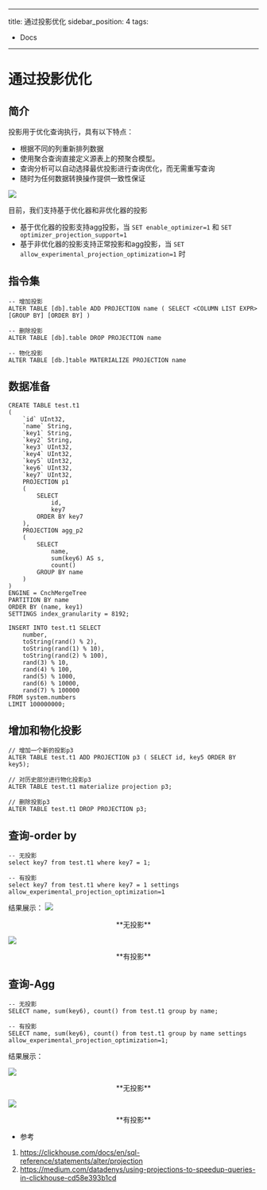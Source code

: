 
---
title: 通过投影优化
sidebar_position: 4
tags:
  - Docs
---


# 通过投影优化

## 简介

投影用于优化查询执行，具有以下特点：
- 根据不同的列重新排列数据
- 使用聚合查询直接定义源表上的预聚合模型。
- 查询分析可以自动选择最优投影进行查询优化，而无需重写查询
- 随时为任何数据转换操作提供一致性保证

![](./assets/byconity-projections.png)

目前，我们支持基于优化器和非优化器的投影
- 基于优化器的投影支持agg投影，当 `SET enable_optimizer=1` 和 `SET optimizer_projection_support=1`
- 基于非优化器的投影支持正常投影和agg投影，当 `SET allow_experimental_projection_optimization=1` 时

## 指令集

```
-- 增加投影
ALTER TABLE [db].table ADD PROJECTION name ( SELECT <COLUMN LIST EXPR> [GROUP BY] [ORDER BY] )

-- 删除投影
ALTER TABLE [db].table DROP PROJECTION name

-- 物化投影
ALTER TABLE [db.]table MATERIALIZE PROJECTION name
```

## 数据准备
```
CREATE TABLE test.t1
(
    `id` UInt32,
    `name` String,
    `key1` String,
    `key2` String,
    `key3` UInt32,
    `key4` UInt32,
    `key5` UInt32,
    `key6` UInt32,
    `key7` UInt32,
    PROJECTION p1
    (
        SELECT
            id,
            key7
        ORDER BY key7
    ),
    PROJECTION agg_p2
    (
        SELECT
            name,
            sum(key6) AS s,
            count()
        GROUP BY name
    )
)
ENGINE = CnchMergeTree
PARTITION BY name
ORDER BY (name, key1)
SETTINGS index_granularity = 8192;

INSERT INTO test.t1 SELECT
    number,
    toString(rand() % 2),
    toString(rand(1) % 10),
    toString(rand(2) % 100),
    rand(3) % 10,
    rand(4) % 100,
    rand(5) % 1000,
    rand(6) % 10000,
    rand(7) % 100000
FROM system.numbers
LIMIT 100000000;
```

## 增加和物化投影

```
// 增加一个新的投影p3
ALTER TABLE test.t1 ADD PROJECTION p3 ( SELECT id, key5 ORDER BY key5);

// 对历史部分进行物化投影p3
ALTER TABLE test.t1 materialize projection p3;

// 删除投影p3
ALTER TABLE test.t1 DROP PROJECTION p3;

```

## 查询-order by

```
-- 无投影
select key7 from test.t1 where key7 = 1;

-- 有投影
select key7 from test.t1 where key7 = 1 settings allow_experimental_projection_optimization=1

```

结果展示：
![](./assets/query-orderby-without-projections.png)
<center>**无投影**</center>

![](./assets/query-orderby-with-projections.png)
<center>**有投影**</center>


## 查询-Agg

```
-- 无投影
SELECT name, sum(key6), count() from test.t1 group by name;

-- 有投影
SELECT name, sum(key6), count() from test.t1 group by name settings allow_experimental_projection_optimization=1;
```

结果展示：

![](./assets/query-agg-without-projections.png)
<center>**无投影**</center>

![](./assets/query-agg-with-projections.png)
<center>**有投影**</center>

- 参考
1. https://clickhouse.com/docs/en/sql-reference/statements/alter/projection
2. https://medium.com/datadenys/using-projections-to-speedup-queries-in-clickhouse-cd58e393b1cd